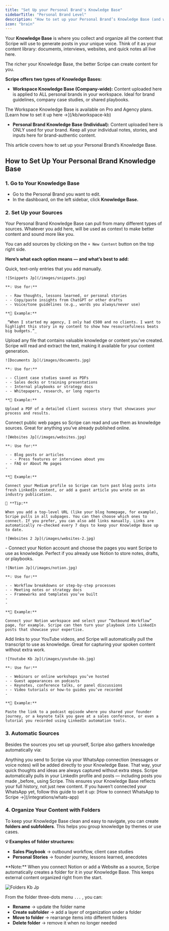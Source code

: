 ```yaml
---
title: "Set Up your Personal Brand's Knowledge Base"
sidebarTitle: "Personal Brand Level"
description: "How to set up your Personal Brand’s Knowledge Base (and what to include)."
icon: "brain"
---
```


Your **Knowledge Base** is where you collect and organize all the content that Scripe will use to generate posts in your unique voice. Think of it as your content library: documents, interviews, websites, and quick notes all live here.

The richer your Knowledge Base, the better Scripe can create content for you.

**Scripe offers two types of Knowledge Bases:**

- **Workspace Knowledge Base (Company-wide):** Content uploaded here is applied to ALL personal brands in your workspace. Ideal for brand guidelines, company case studies, or shared playbooks.

<Note>
  The Workspace Knowledge Base is available on Pro and Agency plans. [Learn how to set it up here →](/kb/workspace-kb)
</Note>

- **Personal Brand Knowledge Base (Individual):** Content uploaded here is ONLY used for your brand. Keep all your individual notes, stories, and inputs here for brand-authentic content.

This article covers how to set up your Personal Brand’s Knowledge Base.

## How to Set Up Your Personal Brand Knowledge Base

### 1. Go to Your Knowledge Base

- Go to the Personal Brand you want to edit.
- In the dashboard, on the left sidebar, click **Knowledge Base.**

### 2. Set Up your Sources

Your Personal Brand Knowledge Base can pull from many different types of sources. Whatever you add here, will be used as context to make better content and sound more like you.

You can add sources by clicking on the `+ New Content` button on the top right side.

**Here’s what each option means — and what’s best to add:**

<CardGroup cols={1}>
  <Card title="Snippets" icon="note-sticky">
    Quick, text-only entries that you add manually.

    ![Snippets Jp](/images/snippets.jpg)

    **💡 Use for:**

    - - Raw thoughts, lessons learned, or personal stories
    - - Copy/paste insights from ChatGPT or other drafts
    - - Voice/tone guidelines (e.g., words you always/never use)

    **📝 Example:**

    _“When I started my agency, I only had €500 and no clients. I want to highlight this story in my content to show how resourcefulness beats big budgets.”_
  </Card>
  <Card title="Documents" icon="paperclip">
    Upload any file that contains valuable knowledge or content you’ve created. Scripe will read and extract the text, making it available for your content generation.

    ![Documents Jp](/images/documents.jpg)

    **💡 Use for:**

    - - Client case studies saved as PDFs
    - - Sales decks or training presentations
    - - Internal playbooks or strategy docs
    - - Whitepapers, research, or long reports

    **📝 Example:**

    Upload a PDF of a detailed client success story that showcases your process and results.
  </Card>
  <Card title="Websites" icon="laptop-mobile">
    Connect public web pages so Scripe can read and use them as knowledge sources. Great for anything you’ve already published online.

    ![Websites Jp](/images/websites.jpg)

    **💡 Use for:**

    - - Blog posts or articles
      - - Press features or interviews about you
    - - FAQ or About Me pages
    - 

    **📝 Example:**

    Connect your Medium profile so Scripe can turn past blog posts into fresh LinkedIn content, or add a guest article you wrote on an industry publication.

    🔄 **Tip:**

    When you add a top-level URL (like your blog homepage, for example), Scripe pulls in all subpages. You can then choose which ones to connect. If you prefer, you can also add links manually. Links are automatically re-checked every 7 days to keep your Knowledge Base up to date.

    ![Websites 2 Jp](/images/websites-2.jpg)
  </Card>
  <Card title="Notion" icon="folders">
    - Connect your Notion account and choose the pages you want Scripe to use as knowledge. Perfect if you already use Notion to store notes, drafts, or playbooks.

    ![Notion Jp](/images/notion.jpg)

    **💡 Use for:**

    - - Workflow breakdowns or step-by-step processes
    - - Meeting notes or strategy docs
    - - Frameworks and templates you’ve built
    - 
    - 

    **📝 Example:**

    Connect your Notion workspace and select your “Outbound Workflow” page, for example. Scripe can then turn your playbook into LinkedIn posts that showcase your expertise.
  </Card>
  <Card title="Youtube Videos" icon="circle-video">
    Add links to your YouTube videos, and Scripe will automatically pull the transcript to use as knowledge. Great for capturing your spoken content without extra work.

    ![Youtube Kb Jp](/images/youtube-kb.jpg)

    **💡 Use for:**

    - - Webinars or online workshops you’ve hosted
    - - Guest appearances on podcasts
    - - Keynotes, conference talks, or panel discussions
    - - Video tutorials or how-to guides you’ve recorded
    - 

    **📝 Example:**

    Paste the link to a podcast episode where you shared your founder journey, or a keynote talk you gave at a sales conference, or even a tutorial you recorded using LinkedIn automation tools.
  </Card>
</CardGroup>

### 3. Automatic Sources

Besides the sources you set up yourself, Scripe also gathers knowledge automatically via:

<CardGroup cols={1}>
  <Card title="WhatsApp Connection">
    Anything you send to Scripe via your WhatsApp connection (messages or voice notes) will be added directly to your Knowledge Base. That way, your quick thoughts and ideas are always captured without extra steps.
  </Card>
  <Card title="LinkedIn Profile & Posts">
    Scripe automatically pulls in your LinkedIn profile and posts — including posts you made _before_ using Scripe. This ensures your Knowledge Base reflects your full history, not just new content.
  </Card>
</CardGroup>

<Tip>
  If you haven’t connected your WhatsApp yet, follow this guide to set it up: [How to connect WhatsApp to Scripe →](/integrations/whats-app)
</Tip>

### 4. Organize Your Content with Folders

To keep your Knowledge Base clean and easy to navigate, you can create **folders and subfolders**. This helps you group knowledge by themes or use cases.

**💡 Examples of folder structures:**

- **Sales Playbook** → outbound workflow, client case studies
- **Personal Stories** → founder journey, lessons learned, anecdotes

<Info>
  **Note:** When you connect Notion or add a Website as a source, Scripe automatically creates a folder for it in your Knowledge Base. This keeps external content organized right from the start.
</Info>

![Folders Kb Jp](/images/folders-kb.jpg)

From the folder three-dots menu `...` , you can:

- **Rename** → update the folder name
- **Create subfolder** → add a layer of organization under a folder
- **Move to folder** → rearrange items into different folders
- **Delete folder** → remove it when no longer needed